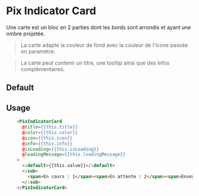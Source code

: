 
<Meta title="Others/Indicator Card" component="PixIndicatorCard" argTypes={stories.argTypes} />

# Pix Indicator Card

Une carte est un bloc en 2 parties dont les bords sont arrondis et ayant une ombre projetée.

> La carte adapte la couleur de fond avec la couleur de l'icone passée en paramètre.

> La carte peut contenir un titre, une tooltip ainsi que des infos complémentaires.

## Default

<Canvas>
  <Story name="Default" story={stories.Default} height={200} />
</Canvas>

## Usage

```html
    <PixIndicatorCard
      @title={{this.title}}
      @color={{this.color}}
      @icon={{this.icon}}
      @info={{this.info}}
      @isLoading={{this.isLoading}}
      @loadingMessage={{this.loadingMessage}}
    >
      <:default>{{this.value}}</:default>
      <:sub>
        <span>En cours : 1</span><span>En attente : 2</span><span>Envoyés : 3</span>
      </:sub>
    </PixIndicatorCard>
```

<ArgsTable story="Default" />
